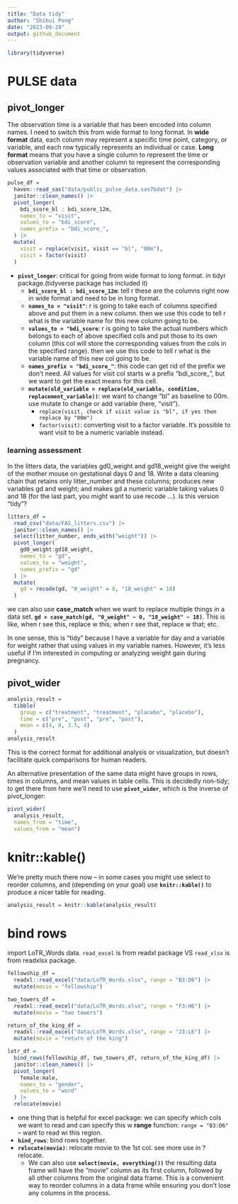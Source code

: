 ```yaml
---
title: "Data tidy"
author: "Shihui Peng"
date: "2023-09-29"
output: github_document
---
```


```r
library(tidyverse)
```

# PULSE data

## pivot_longer

The observation time is a variable that has been encoded into column names. I need to switch this from wide format to long format. In **wide format** data, each column may represent a specific time point, category, or variable, and each row typically represents an individual or case. **Long format** means that you have a single column to represent the time or observation variable and another column to represent the corresponding values associated with that time or observation.

```r
pulse_df =
  haven::read_sas("data/public_pulse_data.sas7bdat") |> 
  janitor::clean_names() |> 
  pivot_longer(
    bdi_score_bl : bdi_score_12m,
    names_to = "visit",
    values_to = "bdi_score",
    names_prefix = "bdi_score_",
  ) |> 
  mutate(
    visit = replace(visit, visit == "bl", "00m"),
    visit = factor(visit)
  )
```

* **`pivot_longer`**: critical for going from wide format to long format. in tidyr package.(tidyverse package has included it)
  * **`bdi_score_bl : bdi_score_12m`**: tell r these are the columns right now in wide format and need to be in long format.
  * **`names_to = "visit"`**: r is going to take each of columns specified above and put them in a new column. then we use this code to tell r what is the variable name for this new column going to be.
  * **`values_to = "bdi_score`**: r is going to take the actual numbers which belongs to each of above specified cols and put those to its own column (this col will store the corresponding values from the cols in the specified range). then we use this code to tell r what is the variable name of this new col going to be.
  * **`names_prefix = "bdi_score_"`**: this code can get rid of the prefix we don't need. All values for visit col starts w a prefix "bdi_score_", but we want to get the exact means for this cell.
  * **`mutate(old_variable = replace(old_variable, condition, replacement_variable))`**: we want to change "bl" as baseline to 00m. use mutate to change or add variable (here, "visit"). 
    * `replace(visit, check if visit value is "bl", if yes then replace by "00m")`
    * `factor(visit)`: converting visit to a factor variable. It’s possible to want visit to be a numeric variable instead.
    
### learning assessment
In the litters data, the variables gd0_weight and gd18_weight give the weight of the mother mouse on gestational days 0 and 18. Write a data cleaning chain that retains only litter_number and these columns; produces new variables gd and weight; and makes gd a numeric variable taking values 0 and 18 (for the last part, you might want to use recode …). Is this version “tidy”?

```r
litters_df =
  read_csv("data/FAS_litters.csv") |> 
  janitor::clean_names() |> 
  select(litter_number, ends_with("weight")) |> 
  pivot_longer(
    gd0_weight:gd18_weight, 
    names_to = "gd",
    values_to = "weight",
    names_prefix = "gd"
  ) |> 
  mutate(
    gd = recode(gd, "0_weight" = 0, "18_weight" = 18)
  )
```

we can also use **case_match** when we want to replace multiple things in a data set. **`gd = case_match(gd, "0_weight" ~ 0, "18_weight" ~ 18)`**. This is like, when r see this, replace w this; when r see that, replace w that; etc.

In one sense, this is “tidy” because I have a variable for day and a variable for weight rather that using values in my variable names. However, it’s less useful if I’m interested in computing or analyzing weight gain during pregnancy.

## pivot_wider

```r
analysis_result = 
  tibble(
    group = c("treatment", "treatment", "placebo", "placebo"),
    time = c("pre", "post", "pre", "post"),
    mean = c(4, 8, 3.5, 4)
  )
analysis_result
```
This is the correct format for additional analysis or visualization, but doesn’t facilitate quick comparisons for human readers.

An alternative presentation of the same data might have groups in rows, times in columns, and mean values in table cells. This is decidedly non-tidy; to get there from here we’ll need to use **`pivot_wider`**, which is the inverse of pivot_longer:

```r
pivot_wider(
  analysis_result, 
  names_from = "time", 
  values_from = "mean")
```

# knitr::kable()

We’re pretty much there now – in some cases you might use select to reorder columns, and (depending on your goal) use **`knitr::kable()`** to produce a nicer table for reading.
```r
analysis_result = knitr::kable(analysis_result)
```

# bind rows

import LoTR_Words data. `read_excel` is from readxl package VS `read_xlsx` is from readxlsx package. 
```r
fellowship_df = 
  readxl::read_excel("data/LoTR_Words.xlsx", range = "B3:D6") |> 
  mutate(movie = "fellowship")

two_towers_df = 
  readxl::read_excel("data/LoTR_Words.xlsx", range = "F3:H6") |> 
  mutate(movie = "two towers")

return_of_the_king_df = 
  readxl::read_excel("data/LoTR_Words.xlsx", range = "J3:L6") |> 
  mutate(movie = "return of the king")

lotr_df =
  bind_rows(fellowship_df, two_towers_df, return_of_the_king_df) |> 
  janitor::clean_names() |> 
  pivot_longer(
    female:male,
    names_to = "gender",
    values_to = "word"
  ) |> 
  relocate(movie)
```

* one thing that is helpful for excel package: we can specify which cols we want to read and can specify this w **range** function: `range = "B3:D6"` -- want to read wi this region.
* **`bind_rows`**: bind rows together.
* **`relocate(movie)`**: relocate movie to the 1st col. see more use in ?relocate. 
  * We can also use **`select(movie, everything())`** the resulting data frame will have the "movie" column as its first column, followed by all other columns from the original data frame. This is a convenient way to reorder columns in a data frame while ensuring you don't lose any columns in the process.



